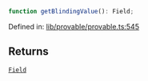 ```ts
function getBlindingValue(): Field;
```

Defined in: [lib/provable/provable.ts:545](https://github.com/o1-labs/o1js/blob/fca908c243ee8e908efacaf73a882d48759e675a/src/lib/provable/provable.ts#L545)

## Returns

[`Field`](../classes/Field.mdx)
